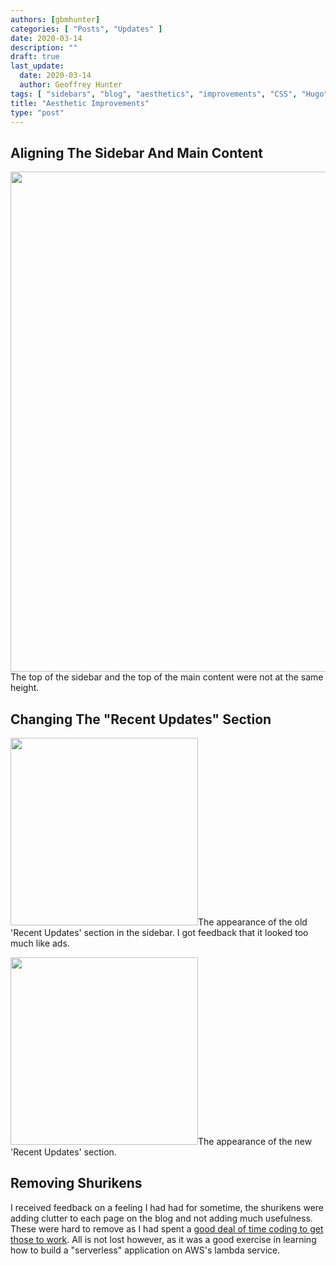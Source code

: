 ```yaml
---
authors: [gbmhunter]
categories: [ "Posts", "Updates" ]
date: 2020-03-14
description: ""
draft: true
last_update:
  date: 2020-03-14
  author: Geoffrey Hunter
tags: [ "sidebars", "blog", "aesthetics", "improvements", "CSS", "Hugo", "HTML", "website" ]
title: "Aesthetic Improvements"
type: "post"
---
```



## Aligning The Sidebar And Main Content


<Image src={misalignment_between_sidebar_and_main_content} width="800px">The top of the sidebar and the top of the main content were not at the same height.</Image>

## Changing The "Recent Updates" Section

<div style={{ display: 'flex' }}>

<Image src={screenshot_of_old_recent_updates_section} width="300px">The appearance of the old 'Recent Updates' section in the sidebar. I got feedback that it looked too much like ads.</Image>

<Image src={screenshot_of_new_recent_updates_section} width="300px">The appearance of the new 'Recent Updates' section.</Image>
</div>

## Removing Shurikens

I received feedback on a feeling I had had for sometime, the shurikens were adding clutter to each page on the blog and not adding much usefulness. These were hard to remove as I had spent a [good deal of time coding to get those to work](/updates/2019/03-10-adding-shurikens). All is not lost however, as it was a good exercise in learning how to build a "serverless" application on AWS's lambda service. 